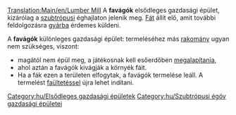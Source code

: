[[Translation:Main/en/Lumber Mill]]{{en/-}}
{{hu/Gazdasági épületek|kép=Lumbermill.png
|név=Favágók
|klíma=[[Main/en/Éghajlatok/Hu#Szubtrópusi|szubtrópusi]]
|elfogad=---
|előállít=[[Main/hu/Fa|fát]]
}}
A '''favágók''' elsődleges gazdasági épület, kizárólag a [[Main/en/Éghajlatok/Hu#Szubtrópusi|szubtrópusi]] éghajlaton jelenik meg. [[Main/hu/Fa|Fát]] állít elő, amit további feldolgozásra [[Main/hu/Gyár|gyárba]] érdemes küldeni.

A '''favágók''' különleges gazdasági épület: termeléséhez más [[Main/hu/Rakomány|rakomány]] ugyan nem szükséges, viszont:
* magától nem épül meg, a játékosnak kell esőerdőben [[Main/en/Gazdasági épületek/Hu#Új gazdasági épület alapítása|megalapítania]], 
* ahol aztán a favágók kivágják a környék fáit. 
* Ha a fák ezen a területen elfogytak, a favágók termelése leáll. A termelést [[Main/hu/Tájrendezés|faültetéssel]] újra lehet indítani.

{{hu/Navbox Gazdasági épületek}}

[[Category:hu/Elsődleges gazdasági épületek]]
[[Category:hu/Szubtrópusi égöv gazdasági épületei]]
